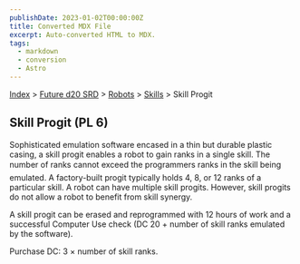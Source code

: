 ```yaml
---
publishDate: 2023-01-02T00:00:00Z
title: Converted MDX File
excerpt: Auto-converted HTML to MDX.
tags:
  - markdown
  - conversion
  - Astro
---
```






[Index](-index) > [Future d20 SRD](future-d20-srd-index) > [Robots](future-d20-srd-robots-index) > [Skills](future-d20-srd-robots-skills-index) > Skill Progit




## Skill Progit (PL 6)


Sophisticated emulation software encased in a thin but durable plastic casing, a skill progit enables a robot to gain ranks in a single skill. The number of ranks cannot exceed the programmers ranks in the skill being emulated. A factory-built progit typically holds 4, 8, or 12 ranks of a particular skill. A robot can have multiple skill progits. However, skill progits do not allow a robot to benefit from skill synergy.


A skill progit can be erased and reprogrammed with 12 hours of work and a successful Computer Use check (DC 20 + number of skill ranks emulated by the software).


Purchase DC: 3 × number of skill ranks.



